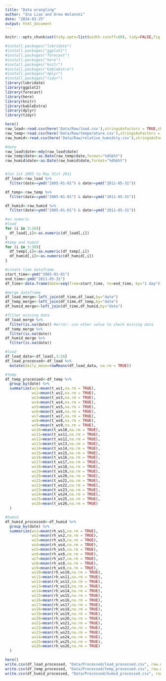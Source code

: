 ```yaml
---
title: "Data wrangling"
author: "Ina Liao and Drew Wolanski"
date: "2024-03-25"
output: html_document
---
```


```r
knitr:::opts_chunk$set(tidy.opts=list(width.cutoff=80), tidy=FALSE,fig.align = "center", dev = "cairo_pdf", fig.pos = "H")
```

```r
#install.packages("lubridate")
#install.packages("ggplot2")
#install.packages("forecast")
#install.packages("here")
#install.packages("knitr")
#install.packages("kableExtra")
#install.packages("dplyr")
#install.packages("tidyr")
library(lubridate)
library(ggplot2)
library(forecast) 
library(here)
library(knitr)
library(kableExtra)
library(dplyr)
library(tidyr)
```

```r
here()
raw_load<-read.csv(here('Data/Raw/load.csv'),stringsAsFactors = TRUE,skip=0,header=TRUE)
raw_temp<-read.csv(here('Data/Raw/temperature.csv'),stringsAsFactors = TRUE,skip=0,header=TRUE)
raw_humid<-read.csv(here('Data/Raw/relative_humidity.csv'),stringsAsFactors = TRUE,skip=0,header=TRUE)
```

```r
#date
raw_load$date<-mdy(raw_load$date)
raw_temp$date<-as.Date(raw_temp$date,format="%d%b%Y")
raw_humid$date<-as.Date(raw_humid$date,format="%d%b%Y")


#Jan 1st 2005 to May 31st 2011
df_load<-raw_load %>%
  filter(date>=ymd("2005-01-01") & date<=ymd("2011-05-31"))

df_temp<-raw_temp %>%
  filter(date>=ymd("2005-01-01") & date<=ymd("2011-05-31"))

df_humid<-raw_humid %>%
  filter(date>=ymd("2005-01-01") & date<=ymd("2011-05-31"))

#as numaric
#load
for (i in 3:26){
  df_load[,i]<-as.numeric(df_load[,i])
}
#temp and humid
for (i in 3:30){
  df_temp[,i]<-as.numeric(df_temp[,i])
  df_humid[,i]<-as.numeric(df_humid[,i])
}
```

```r
#create time dataframe
start_time<-ymd("2005-01-01")
end_time<-ymd("2011-05-31")
df_time<-data.frame(date=seq(from=start_time, to=end_time, by="1 day"))

#merge dataframe
df_load_merge<-left_join(df_time,df_load,by="date")
df_temp_merge<-left_join(df_time,df_temp,by="date")
df_humid_merge<-left_join(df_time,df_humid,by="date")

#filter missing data
df_load_merge %>%
  filter(is.na(date)) #error: use other value to check missing data
df_temp_merge %>%
  filter(is.na(date)) 
df_humid_merge %>%
  filter(is.na(date)) 
```

```r
#load
df_load_data<-df_load[,3:26]
df_load_processed<-df_load %>%
  mutate(daily_mean=rowMeans(df_load_data, na.rm = TRUE)) 

#temp
df_temp_processed<-df_temp %>%
  group_by(date) %>%
  summarize(ws1=mean(t_ws1,na.rm = TRUE),
            ws2=mean(t_ws2,na.rm = TRUE),
            ws3=mean(t_ws3,na.rm = TRUE),
            ws4=mean(t_ws4,na.rm = TRUE),
            ws5=mean(t_ws5,na.rm = TRUE),
            ws6=mean(t_ws6,na.rm = TRUE),
            ws7=mean(t_ws7,na.rm = TRUE),
            ws8=mean(t_ws8,na.rm = TRUE),
            ws9=mean(t_ws9,na.rm = TRUE),
            ws10=mean(t_ws10,na.rm = TRUE),
            ws11=mean(t_ws11,na.rm = TRUE),
            ws12=mean(t_ws12,na.rm = TRUE),
            ws13=mean(t_ws13,na.rm = TRUE),
            ws14=mean(t_ws14,na.rm = TRUE),
            ws15=mean(t_ws15,na.rm = TRUE),
            ws16=mean(t_ws16,na.rm = TRUE),
            ws17=mean(t_ws17,na.rm = TRUE),
            ws18=mean(t_ws18,na.rm = TRUE),
            ws19=mean(t_ws19,na.rm = TRUE),
            ws20=mean(t_ws20,na.rm = TRUE),
            ws21=mean(t_ws21,na.rm = TRUE),
            ws22=mean(t_ws22,na.rm = TRUE),
            ws23=mean(t_ws23,na.rm = TRUE),
            ws24=mean(t_ws24,na.rm = TRUE),
            ws25=mean(t_ws25,na.rm = TRUE),
            ws26=mean(t_ws26,na.rm = TRUE)
  )

#humid
df_humid_processed<-df_humid %>%
  group_by(date) %>%
  summarize(ws1=mean(rh_ws1,na.rm = TRUE),
            ws2=mean(rh_ws2,na.rm = TRUE),
            ws3=mean(rh_ws3,na.rm = TRUE),
            ws4=mean(rh_ws4,na.rm = TRUE),
            ws5=mean(rh_ws5,na.rm = TRUE),
            ws6=mean(rh_ws6,na.rm = TRUE),
            ws7=mean(rh_ws7,na.rm = TRUE),
            ws8=mean(rh_ws8,na.rm = TRUE),
            ws9=mean(rh_ws9,na.rm = TRUE),
            ws10=mean(rh_ws10,na.rm = TRUE),
            ws11=mean(rh_ws11,na.rm = TRUE),
            ws12=mean(rh_ws12,na.rm = TRUE),
            ws13=mean(rh_ws13,na.rm = TRUE),
            ws14=mean(rh_ws14,na.rm = TRUE),
            ws15=mean(rh_ws15,na.rm = TRUE),
            ws16=mean(rh_ws16,na.rm = TRUE),
            ws17=mean(rh_ws17,na.rm = TRUE),
            ws18=mean(rh_ws18,na.rm = TRUE),
            ws19=mean(rh_ws19,na.rm = TRUE),
            ws20=mean(rh_ws20,na.rm = TRUE),
            ws21=mean(rh_ws21,na.rm = TRUE),
            ws22=mean(rh_ws22,na.rm = TRUE),
            ws23=mean(rh_ws23,na.rm = TRUE),
            ws24=mean(rh_ws24,na.rm = TRUE),
            ws25=mean(rh_ws25,na.rm = TRUE),
            ws26=mean(rh_ws26,na.rm = TRUE)
  )

```

```r
here()
write.csv(df_load_processed, "Data/Processed/load_processed.csv", row.names = TRUE)
write.csv(df_temp_processed, "Data/Processed/temp_processed.csv", row.names = TRUE)
write.csv(df_humid_processed, "Data/Processed/humid_processed.csv", row.names = TRUE)
```
